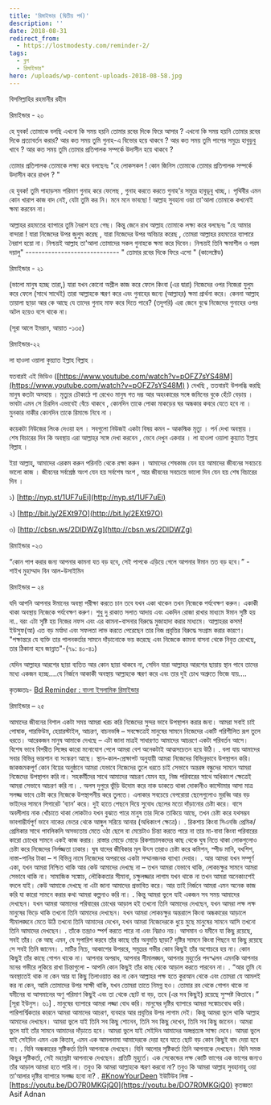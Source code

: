 ```yaml
---
title: 'রিমাইন্ডার (দ্বিতীয় পর্ব)'
description: ''
date: 2018-08-31
redirect_from:
  - https://lostmodesty.com/reminder-2/
tags:
  - ব্লগ
  - রিমাইন্ডার"
hero: /uploads/wp-content-uploads-2018-08-58.jpg
---
```


বিসমিল্লাহির রহমানীর রহীম

রিমাইন্ডার - ২০

হে যুবক! তোমাকে বলছি এখনো কি সময় হয়নি তোমার রবের দিকে ফিরে আসার ? এখনো কি সময় হয়নি তোমার রবের দিকে প্রত্যাবর্তন করার? আর কত সময় তুমি গুনাহ-এ বিভোর হয়ে থাকবে ? আর কত সময় তুমি পাপের সমুদ্রে হাবুডুবু খাবে ? আর কত সময় তুমি তোমার প্রতিপালক সম্পর্কে উদাসীন হয়ে থাকবে ?

তোমার প্রতিপালক তোমাকে লক্ষ্য করে বলছেনঃ "হে লোকসকল ! কোন জিনিস তোমাকে তোমার প্রতিপালক সম্পর্কে উদাসীন করে রাখল ? "

হে যুবক! তুমি পাহাড়সম পরিমাণ গুনাহ করে ফেলেছ , গুনাহ করতে করতে গুনাহ'র সমুদ্রে হাবুডূবু খাচ্ছ,। পৃথিবীর এমন কোন খারাপ কাজ বাদ নেই, যেটা তুমি কর নি। মনে মনে ভাবছো ! আল্লাহ সুবহানা ওয়া তা'আলা তোমাকে কখনোই ক্ষমা করবেন না।

আল্লাহর রহমতের ব্যাপারে তুমি নৈরাশ হয়ে গেছ। কিন্তু জেনে রাখ আল্লাহ তোমাকে লক্ষ্য করে বলছেনঃ "হে আমার বান্দারা ! যারা নিজেদের উপর জুলুম করেছ , যারা নিজেদের উপর অবিচার করেছ , তোমরা আল্লাহর রহমতের ব্যাপারে নৈরাশ হয়ো না। নিশ্চয়ই আল্লাহ তা'আলা তোমাদের সকল গুনাহকে ক্ষমা করে দিবেন। নিশ্চয়ই তিনি ক্ষমাশীল ও পরম দয়ালু" ----------------------------- " তোমার রবের দিকে ফিরে এসো " (কালেক্টেড)

রিমাইন্ডার - ২১

(ভালো মানুষ হচ্ছে তারা,) যারা যখন কোনো অশ্লীল কাজ করে ফেলে কিংবা (এর দ্বারা) নিজেদের ওপর নিজেরা যুলুম করে ফেলে (সাথে সাথেই) তারা আল্লাহকে স্মরণ করে এবং গুনাহের জন্যে (আল্লাহর) ক্ষমা প্রার্থনা করে। কেননা আল্লাহ তায়ালা ছাড়া আর কে আছে যে তাদের গুনাহ মাফ করে দিতে পারে? (তদুপরি) এরা জেনে বুঝে নিজেদের গুনাহের ওপর অটল হয়েও বসে থাকে না।

(সূরা আলে ইমরান, আয়াত -১৩৫)

রিমাইন্ডার-২২

লা হাওলা ওয়ালা কুয়্যাত ইল্লাহ বিল্লাহ ।

যতবারই এই ভিডিও ([https://www.youtube.com/watch?v=pOFZ7sYS48M](https://www.youtube.com/watch?v=pOFZ7sYS48M) ) দেখছি , ততবারই উপলব্ধি করছি মানুষ কতটা অসহায় । মৃত্যুর চৌকাঠে পা রেখেও মানুষ গত দম্ভ আর অহংকারের সঙ্গে জমিনের বুকে হেঁটে বেড়ায় । ভাবটা এমন সে চিরদিন এভাবেই বেঁচে থাকবে , কোনদিন তাকে পোকা মাকড়ের ঘর অন্ধকার কবরে যেতে হবে না । মুনকার নাকীর কোনদিন তাকে রিমান্ডে নিবে না ।

কয়েকটা নিউজের লিংক দেওয়া হল । সবগুলো নিউজই একটা বিষয় কমন - আকস্মিক মৃত্যু । পর্ন দেখা অবস্থায় । শেষ বিচারের দিন কি অবস্থায় এরা আল্লাহ্‌র সঙ্গে দেখা করবেন , ভেবে দেখুন একবার । লা হাওলা ওয়ালা কুয়্যাত ইল্লাহ বিল্লাহ ।

ইয়া আল্লাহ্‌, আমাদের এরকম করুন পরিনতি থেকে রক্ষা করুন । আমাদের শেষকাজ যেন হয় আমাদের জীবনের সবচেয়ে ভালো কাজ । জীবনের সর্বশ্রেষ্ঠ অংশ যেন হয় সর্বশেষ অংশ , আর জীবনের সবচেয়ে ভালো দিন যেন হয় শেষ বিচারের দিন ।

১) [http://nyp.st/1UF7uEi](http://nyp.st/1UF7uEi)

২) [http://bit.ly/2EXt97O](http://bit.ly/2EXt97O)

৩) [http://cbsn.ws/2DlDWZg](http://cbsn.ws/2DlDWZg)

রিমাইন্ডার -২৩

“কোন পাপ করার জন্য আপনার কামনা যত বড় হবে, সেই পাপকে এড়িয়ে গেলে আপনার ঈমান তত বড় হবে।” - শাইখ মুহাম্মাদ বিন আল-উসাইমিন

রিমাইন্ডার – ২৪

যদি আপনি আপনার ঈমানের অবস্থা পরীক্ষা করতে চান তবে যখন একা থাকেন তখন নিজেকে পর্যবেক্ষণ করুন। একাকী থাকা অবস্থায় নিজেকে পর্যবেক্ষণ করুণ। শুধু দু রাকাত সলাত আদায় এবং একদিন রোজা রাখার মাধ্যমে ঈমান সৃষ্টি হয় না.. বরং এটা সৃষ্টি হয় নিজের নফস এবং এর কামনা-বাসনার বিরুদ্ধে মুজাহাদা করার মাধ্যমে। আল্লাহরর কসম! ইউসুফ(আ) এত বড় মর্যাদা এবং সফলতা লাভ করতে পেরেছেন তার নিজ প্রবৃত্তির বিরুদ্ধে সংগ্রাম করার কারণে। "পক্ষান্তরে যে ব্যক্তি তার পালনকর্তার সামনে দাঁড়ানোকে ভয় করেছে এবং নিজেকে কামনা বাসনা থেকে নিবৃত্ত রেখেছে, তার ঠিকানা হবে জান্নাত"-(৭৯: ৪০-৪১)

যেদিন আল্লাহর আরশের ছায়া ব্যতিত আর কোন ছায়া থাকবে না, সেদিন যারা আল্লাহর আরশের ছায়ায় স্থান পাবে তাদের মধ্যে একজন হচ্ছে....যে নির্জনে আকাকী অবস্থায় আল্লাহকে স্মরণ করে এবং তার দুই চোখ অশ্রুতে ভিজে যায়....

কৃতজ্ঞতাঃ- [Bd Reminder : বাংলা ইসলামিক রিমাইন্ডার](https://www.facebook.com/BdReminder/)

রিমাইন্ডার – ২৫

আমাদের জীবনের বিশাল একটা সময় আমরা খরচ করি নিজেদের সুন্দর ভাবে উপস্থাপন করার জন্য। আমরা সবাই চাই পোষাক, পারফিউম, হেয়ারস্টাইল, আচরণ, বাচনভঙ্গি – সবক্ষেত্রেই মানুষের সামনে নিজেদের একটি পরিশীলিত রূপ তুলে ধরতে। আরেকজন মানুষ আমাকে দেখছে – এটা জানা মাত্রই সাধারণত আমাদের আচরণে একটা পরিবর্তন আসে। বিশেষ ভাবে বিপরীত লিঙ্গের কারো মনোযোগ পেলে আমরা বেশ অনেকটাই আত্মসচেতন হয়ে উঠি। . বলা যায় আমাদের সবার বিভিন্ন ভারশান বা সংস্করণ আছে। স্থান-কাল-প্রেক্ষাপট অনুযায়ী আমরা নিজেদের বিভিন্নভাবে উপস্থাপন করি। জাকজমকপূর্ণ কোন বিয়ের অনুষ্ঠানে আমরা যেভাবে নিজেদের তুলে ধরতে চাই সেভাবে অন্তরঙ্গ বন্ধুদের সামনে আমরা নিজেদের উপস্থাপন করি না। সহকর্মীদের সাথে আমাদের আচরণ যেমন হয়, নিজ পরিবারের সাথে অধিকাংশ ক্ষেত্রেই আমরা সেভাবে আচরণ করি না। . অলস দুপুরে ভুঁড়ি উদোম করে নাক ডাকতে থাকা দোকানীও কাস্টোমার আসা মাত্র সলজ্জ ভাবে চেষ্টা করে নিজেকে উপস্থাপনীয় করে তুলতে। এলাকার সবচেয়ে বেপরোয়া ছেলেগুলোও মুরব্বি আর বড় ভাইদের সামনে সিগারেট ‘ব্যান’ করে। দুই হাতে পেছনে দিয়ে সুবোধ ছেলের মতো দাঁড়ানোর চেষ্টা করে। বাসে অবলীলায় নাক খোঁচাতে থাকা লোকটাও যখন বুঝতে পারে মানুষ তার দিকে তাকিয়ে আছে, তখন চেষ্টা করে যথসম্ভব ভাবগাম্ভীর্যপূর্ণ ভাবে নাকের ভেতর থেকে আঙ্গুল সরিয়ে আনার (অধিকাংশ ক্ষেত্রে)। . রিকশায় কিংবা সিএনজি প্রেমিক/প্রেমিকার সাথে পাবলিকলি অসভ্যতায় মেতে ওঠা ছেলে বা মেয়েটাও চিন্তা করতে পারে না তার মা-বাবা কিংবা পরিবারের কারো চোখের সামনে একই কাজ করার। রাস্তার মোড়ে মোড়ে রিকশাচালকদের কাছ থেকে ঘুষ নিতে থাকা লোকগুলোও চেষ্টা করে নিজেদের নির্লজ্জতা ঢাকার। ঘুষ যাদের জীবিকার মূল উৎস তারাও চেষ্টা করে কমিশন, স্পীড মানি, বখশিশ, নাস্তা-পানির টাকা – শ বিভিন্ন নামে নিজেদের অপরাধের একটা সম্মানজনক ব্যাখ্যা দেবার। . আর আমরা যখন সম্পূর্ণ একা, যখন আমরা নিশ্চিত থাকি আর কেউ আমাদের দেখছে না – তখন আমরা যেভাবে থাকি, লোকচক্ষুর সামনে আমরা সেভাবে থাকি না। সামাজিক সঙ্কোচ, লৌকিকতার সীমানা, চক্ষুলজ্জার লাগাম যখন থাকে না তখন আমরা অনেকাংশেই বদলে যাই। কেউ আমাকে দেখছে না এটা জানা আমাদের প্রভাবিত করে। আর তাই নির্জনে আমরা এমন অনেক কাজ করি যা কারো সামনে করার কথা আমরা কল্পনাও করি না। . কিন্তু আমরা ভুলে যাই একজন সব সময় আমাদের দেখছেন। যখন আমরা আমাদের পরিবারের চোখের আড়াল হই তখনো তিনি আমাদের দেখছেন, যখন আমরা লক্ষ লক্ষ মানুষের ভিড়ে থাকি তখনো তিনি আমাদের দেখছেন। যখন আমরা লোকচক্ষুর অন্তরালে কিংবা অন্ধকারের আড়ালে সীমালঙ্ঘনে মেতে উঠি তখনো তিনি আমাদের দেখেন, যখন আমরা নিজেদেরকে ধুয়ে মুছে মানুষের সামনে আসি তখনো তিনি আমাদের দেখছেন। . তাঁকে তন্দ্রাও স্পর্শ করতে পারে না এবং নিদ্রাও নয়। আসমান ও যমীনে যা কিছু রয়েছে, সবই তাঁর। কে আছ এমন, যে সুপারিশ করবে তাঁর কাছে তাঁর অনুমতি ছাড়া? দৃষ্টির সামনে কিংবা পিছনে যা কিছু রয়েছে সে সবই তিনি জানেন। . মাটির নিচে, আকাশের উপররে, সমুদ্রের গভীর কোন কিছুই তাঁর অগোচরে হয় না। কোন কিছুই তাঁর কাছে গোপন থাকে না। আপনার অপরাধ, আপনার সীমালঙ্ঘন, আপনার মুহুর্তের পদস্খলন এমনকি আপনার মনের গভীরে লুকিয়ে রাখা চিন্তাগুলো - আপনি কোন কিছুই তাঁর কাছ থেকে আড়াল করতে পারবেন না। . “আর তুমি যে অবস্থাতেই থাক না কেন আর যা কিছু তিলাওয়াত কর না কেন আল্লাহর পক্ষ হতে কুরআন থেকে এবং তোমরা যে আমলই কর না কেন, আমি তোমাদের উপর সাক্ষী থাকি, যখন তোমরা তাতে নিমগ্ন হও। তোমার রব থেকে গোপন থাকে না যমীনের বা আসমানের অণু পরিমাণ কিছুই এবং তা থেকে ছোট বা বড়, তবে (এর সব কিছুই) রয়েছে সুস্পষ্ট কিতাবে।” \[সূরা ইউনুস। ৬১] . মানুষের ব্যাপারে আমরা লজ্জা বোধ করি। মানুষের দৃষ্টির ব্যাপারে আমরা সঙ্কোচবোধ করি। পারিপার্শ্বিকতার কারনে আমরা আমাদের আচরণ, ব্যবহার আর প্রবৃত্তির উপর লাগাম দেই। কিন্তু আমরা ভুলে থাকি আল্লাহ আমাদের দেখছেন। আমরা ভুলে যাই তিনি সব কিছু শোনেন, তিনি সব কিছু দেখেন, তিনি সব কিছু জানেন। আমরা ভুলে যাই তাঁর সামনে আমাদের দাঁড়াতে হবে। আমরা ভুলে যাই সেইদিন আমাদের অঙ্গপ্রত্যঙ্গ সাক্ষ্য দেবে। আমরা ভুলে যাই সেইদিন এমন এক কিতাব, এমন এক আমলনামা আমাদেরকে দেয়া হবে যাতে ছোট বড় কোন কিছুই বাদ দেয়া হবে না। . যিনি অন্ধকারের সৃষ্টিকর্তা তিনি আপনাকে দেখছেন। যিনি আলোর সৃষ্টিকর্তা তিনি আপনাকে দেখছেন। যিনি সমস্ত কিছুর সৃষ্টিকর্তা, সেই মহাস্রষ্টা আপনাকে দেখছেন। প্রতিটি মূহুর্তে। এক সেকেন্ডের লক্ষ কোটি ভাগের এক ভাগের জন্যও তাঁর আড়াল আমরা হতে পারি না। তবুও কি আমরা আল্লাহকে স্মরণ করবো না? তবুও কি আমরা আল্লাহ সুবহানাহু ওয়া তা’আলার দৃষ্টির ব্যাপারে সলজ্জ হবো না? . [#KnowYourDeen](https://www.facebook.com/hashtag/knowyourdeen?source=feed_text&story_id=1795565637325215) ইউটিউব লিঙ্ক - [https://youtu.be/DO7R0MKGjQ0](https://youtu.be/DO7R0MKGjQ0) কৃতজ্ঞতা Asif Adnan
